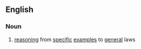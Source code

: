 ==English==

===Noun===
{{en-noun|head=[[rhetorical]] [[induction]]|-}}

#{{logic}} [[reasoning]] from [[specific]] [[example]]s to [[general]] laws